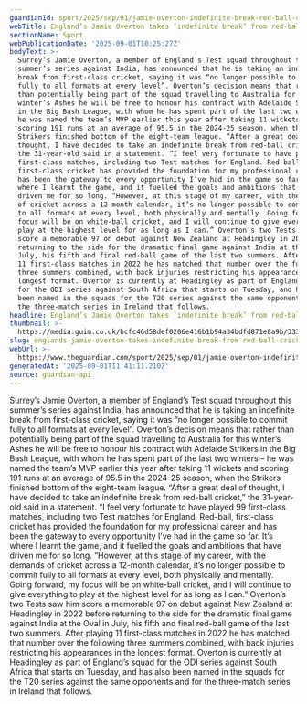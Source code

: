 ```yaml
---
guardianId: sport/2025/sep/01/jamie-overton-indefinite-break-red-ball-cricket-england
webTitle: England’s Jamie Overton takes ‘indefinite break’ from red-ball cricket
sectionName: Sport
webPublicationDate: '2025-09-01T10:25:27Z'
bodyText: >-
  Surrey’s Jamie Overton, a member of England’s Test squad throughout this
  summer’s series against India, has announced that he is taking an indefinite
  break from first-class cricket, saying it was “no longer possible to commit
  fully to all formats at every level”. Overton’s decision means that rather
  than potentially being part of the squad travelling to Australia for this
  winter’s Ashes he will be free to honour his contract with Adelaide Strikers
  in the Big Bash League, with whom he has spent part of the last two winters –
  he was named the team’s MVP earlier this year after taking 11 wickets and
  scoring 191 runs at an average of 95.5 in the 2024-25 season, when the
  Strikers finished bottom of the eight-team league. “After a great deal of
  thought, I have decided to take an indefinite break from red-ball cricket,”
  the 31-year-old said in a statement. “I feel very fortunate to have played 99
  first-class matches, including two Test matches for England. Red-ball,
  first-class cricket has provided the foundation for my professional career and
  has been the gateway to every opportunity I’ve had in the game so far. It’s
  where I learnt the game, and it fuelled the goals and ambitions that have
  driven me for so long. “However, at this stage of my career, with the demands
  of cricket across a 12-month calendar, it’s no longer possible to commit fully
  to all formats at every level, both physically and mentally. Going forward, my
  focus will be on white-ball cricket, and I will continue to give everything to
  play at the highest level for as long as I can.” Overton’s two Tests saw him
  score a memorable 97 on debut against New Zealand at Headingley in 2022 before
  returning to the side for the dramatic final game against India at the Oval in
  July, his fifth and final red-ball game of the last two summers. After playing
  11 first-class matches in 2022 he has matched that number over the following
  three summers combined, with back injuries restricting his appearances in the
  longest format. Overton is currently at Headingley as part of England’s squad
  for the ODI series against South Africa that starts on Tuesday, and has also
  been named in the squads for the T20 series against the same opponents and for
  the three-match series in Ireland that follows.
headline: England’s Jamie Overton takes ‘indefinite break’ from red-ball cricket
thumbnail: >-
  https://media.guim.co.uk/bcfc46d58def0206e416b1b94a34bdfd871e8a9b/333_0_3333_2666/500.jpg
slug: englands-jamie-overton-takes-indefinite-break-from-red-ball-cricket
webUrl: >-
  https://www.theguardian.com/sport/2025/sep/01/jamie-overton-indefinite-break-red-ball-cricket-england
generatedAt: '2025-09-01T11:41:11.210Z'
source: guardian-api
---
```

Surrey’s Jamie Overton, a member of England’s Test squad throughout this summer’s series against India, has announced that he is taking an indefinite break from first-class cricket, saying it was “no longer possible to commit fully to all formats at every level”. Overton’s decision means that rather than potentially being part of the squad travelling to Australia for this winter’s Ashes he will be free to honour his contract with Adelaide Strikers in the Big Bash League, with whom he has spent part of the last two winters – he was named the team’s MVP earlier this year after taking 11 wickets and scoring 191 runs at an average of 95.5 in the 2024-25 season, when the Strikers finished bottom of the eight-team league. “After a great deal of thought, I have decided to take an indefinite break from red-ball cricket,” the 31-year-old said in a statement. “I feel very fortunate to have played 99 first-class matches, including two Test matches for England. Red-ball, first-class cricket has provided the foundation for my professional career and has been the gateway to every opportunity I’ve had in the game so far. It’s where I learnt the game, and it fuelled the goals and ambitions that have driven me for so long. “However, at this stage of my career, with the demands of cricket across a 12-month calendar, it’s no longer possible to commit fully to all formats at every level, both physically and mentally. Going forward, my focus will be on white-ball cricket, and I will continue to give everything to play at the highest level for as long as I can.” Overton’s two Tests saw him score a memorable 97 on debut against New Zealand at Headingley in 2022 before returning to the side for the dramatic final game against India at the Oval in July, his fifth and final red-ball game of the last two summers. After playing 11 first-class matches in 2022 he has matched that number over the following three summers combined, with back injuries restricting his appearances in the longest format. Overton is currently at Headingley as part of England’s squad for the ODI series against South Africa that starts on Tuesday, and has also been named in the squads for the T20 series against the same opponents and for the three-match series in Ireland that follows.

